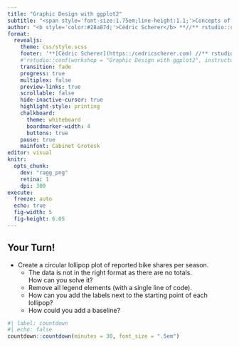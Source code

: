 ```yaml
---
title: "Graphic Design with ggplot2"
subtitle: "<span style='font-size:1.75em;line-height:1.1;'>Concepts of the <code>{ggplot2}</code> Package Pt. 2:<br><span style='font-weight:500;'>Exercise 2</span></span>"
author: "<b style='color:#28a87d;'>Cédric Scherer</b> **//** rstudio::conf **//** July 2022"
format: 
  revealjs: 
    theme: css/style.scss
    footer: '**[Cédric Scherer](https::/cedricscherer.com) //** rstudio::conf **//** July 2022'
    #'rstudio::conf(workshop = "Graphic Design with ggplot2", instructor = "Cédric Scherer")'
    transition: fade
    progress: true
    multiplex: false
    preview-links: true
    scrollable: false
    hide-inactive-cursor: true
    highlight-style: printing
    chalkboard:
      theme: whiteboard
      boardmarker-width: 4
      buttons: true
    pause: true
    mainfont: Cabinet Grotesk
editor: visual
knitr:
  opts_chunk: 
    dev: "ragg_png"
    retina: 1
    dpi: 300
execute:
  freeze: auto
  echo: true
  fig-width: 5
  fig-height: 6.05
---
```



## Your Turn!

::: question
* Create a circular lollipop plot of reported bike shares per season. 
  - The data is not in the right format as there are no totals.<br>How can you solve it?
  - Remove all legend elements (with a single line of code).
  - How can you add the labels next to the starting point of each lollipop?
  - How could you add a baseline?
:::

```r
#| label: countdown
#| echo: false
countdown::countdown(minutes = 30, font_size = ".5em")
```



##  {background-image="3-2-circular-lollipop/concepts-pt2-exercise-2-1-1.png" background-position="center" background-size="45%"}



##  {background-image="3-2-circular-lollipop/concepts-pt2-exercise-2-2-1.png" background-position="center" background-size="45%"}



##  {background-image="3-2-circular-lollipop/concepts-pt2-exercise-2-3-1.png" background-position="center" background-size="45%"}



##  {background-image="3-2-circular-lollipop/concepts-pt2-exercise-2-4-1.png" background-position="center" background-size="45%"}



##  {background-image="3-2-circular-lollipop/concepts-pt2-exercise-2-5-1.png" background-position="center" background-size="45%"}



##  {background-image="3-2-circular-lollipop/concepts-pt2-exercise-2-6-1.png" background-position="center" background-size="45%"}



##  {background-image="3-2-circular-lollipop/concepts-pt2-exercise-2-7-1.png" background-position="center" background-size="45%"}




##  {background-image="img/exercise-what-now.png" background-position="center" background-size="45%"}
